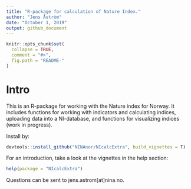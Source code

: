 ```yaml
---
title: "R-package for calculation of Nature Index."
author: "Jens Åström"
date: "October 1, 2019"
output: github_document
---
```


<!-- README.md is generated from README.Rmd. Please edit that file -->

```r
knitr::opts_chunk$set(
  collapse = TRUE,
  comment = "#>",
  fig.path = "README-"
)
```


Intro
====================
This is an R-package for working with the Nature index for Norway. It includes functions for working with indicators and calculating indices, uploading data into a NI-database, and functions for visualizing indices (work in progress).

Install by:
```r
devtools::install_github("NINAnor/NIcalcExtra", build_vignettes = T)
```

For an introduction, take a look at the vignettes in the help section:

```r
help(package = "NIcalcExtra")
```


Questions can be sent to jens.astrom[at]nina.no.





